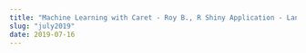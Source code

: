 ```yaml
---
title: "Machine Learning with Caret - Roy B., R Shiny Application - Lance Upton"
slug: "july2019"
date: 2019-07-16
---
```




